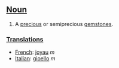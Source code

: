 ==[[Noun]]==
#A [[precious]] or semiprecious [[gemstone]]s.

===[[Translation]]s===
*[[French]]: [[joyau]] ''m''
*[[Italian]]: [[gioello]] ''m''